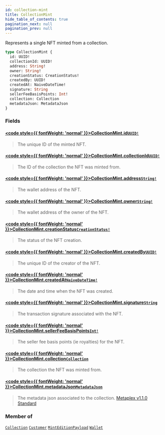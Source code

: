 ```yaml
---
id: collection-mint
title: CollectionMint
hide_table_of_contents: true
pagination_next: null
pagination_prev: null
---
```








Represents a single NFT minted from a collection.

```graphql
type CollectionMint {
  id: UUID!
  collectionId: UUID!
  address: String!
  owner: String!
  creationStatus: CreationStatus!
  createdBy: UUID!
  createdAt: NaiveDateTime!
  signature: String
  sellerFeeBasisPoints: Int!
  collection: Collection
  metadataJson: MetadataJson
}
```


### Fields

#### [<code style={{ fontWeight: 'normal' }}>CollectionMint.<b>id</b></code>](#)<Bullet />[`UUID!`](/api/scalars/uuid) <Badge class="secondary" text="non-null"/> <Badge class="secondary" text="scalar"/>
> The unique ID of the minted NFT.
> 

#### [<code style={{ fontWeight: 'normal' }}>CollectionMint.<b>collectionId</b></code>](#)<Bullet />[`UUID!`](/api/scalars/uuid) <Badge class="secondary" text="non-null"/> <Badge class="secondary" text="scalar"/>
> The ID of the collection the NFT was minted from.
> 

#### [<code style={{ fontWeight: 'normal' }}>CollectionMint.<b>address</b></code>](#)<Bullet />[`String!`](/api/scalars/string) <Badge class="secondary" text="non-null"/> <Badge class="secondary" text="scalar"/>
> The wallet address of the NFT.
> 

#### [<code style={{ fontWeight: 'normal' }}>CollectionMint.<b>owner</b></code>](#)<Bullet />[`String!`](/api/scalars/string) <Badge class="secondary" text="non-null"/> <Badge class="secondary" text="scalar"/>
> The wallet address of the owner of the NFT.
> 

#### [<code style={{ fontWeight: 'normal' }}>CollectionMint.<b>creationStatus</b></code>](#)<Bullet />[`CreationStatus!`](/api/enums/creation-status) <Badge class="secondary" text="non-null"/> <Badge class="secondary" text="enum"/>
> The status of the NFT creation.
> 

#### [<code style={{ fontWeight: 'normal' }}>CollectionMint.<b>createdBy</b></code>](#)<Bullet />[`UUID!`](/api/scalars/uuid) <Badge class="secondary" text="non-null"/> <Badge class="secondary" text="scalar"/>
> The unique ID of the creator of the NFT.
> 

#### [<code style={{ fontWeight: 'normal' }}>CollectionMint.<b>createdAt</b></code>](#)<Bullet />[`NaiveDateTime!`](/api/scalars/naive-date-time) <Badge class="secondary" text="non-null"/> <Badge class="secondary" text="scalar"/>
> The date and time when the NFT was created.
> 

#### [<code style={{ fontWeight: 'normal' }}>CollectionMint.<b>signature</b></code>](#)<Bullet />[`String`](/api/scalars/string) <Badge class="secondary" text="scalar"/>
> The transaction signature associated with the NFT.
> 

#### [<code style={{ fontWeight: 'normal' }}>CollectionMint.<b>sellerFeeBasisPoints</b></code>](#)<Bullet />[`Int!`](/api/scalars/int) <Badge class="secondary" text="non-null"/> <Badge class="secondary" text="scalar"/>
> The seller fee basis points (ie royalties) for the NFT.
> 

#### [<code style={{ fontWeight: 'normal' }}>CollectionMint.<b>collection</b></code>](#)<Bullet />[`Collection`](/api/objects/collection) <Badge class="secondary" text="object"/>
> The collection the NFT was minted from.
> 

#### [<code style={{ fontWeight: 'normal' }}>CollectionMint.<b>metadataJson</b></code>](#)<Bullet />[`MetadataJson`](/api/objects/metadata-json) <Badge class="secondary" text="object"/>
> The metadata json associated to the collection.
[Metaplex v1.1.0 Standard](https://docs.metaplex.com/programs/token-metadata/token-standard)
> 



### Member of

[`Collection`](/api/objects/collection)  <Badge class="secondary" text="object"/><Bullet />[`Customer`](/api/objects/customer)  <Badge class="secondary" text="object"/><Bullet />[`MintEditionPayload`](/api/objects/mint-edition-payload)  <Badge class="secondary" text="object"/><Bullet />[`Wallet`](/api/objects/wallet)  <Badge class="secondary" text="object"/>



